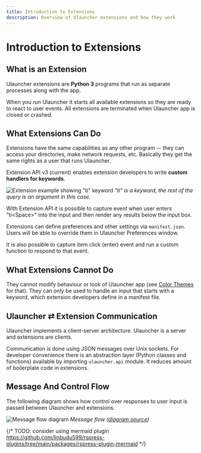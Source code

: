 ```yaml
---
title: Introduction to Extensions
description: Overview of Ulauncher extensions and how they work
---
```


# Introduction to Extensions

## What is an Extension

Ulauncher extensions are **Python 3** programs that run as separate processes along with the app.

When you run Ulauncher it starts all available extensions so they are ready to react to user events.
All extensions are terminated when Ulauncher app is closed or crashed.

## What Extensions Can Do

Extensions have the same capabilities as any other program --
they can access your directories, make network requests, etc.
Basically they get the same rights as a user that runs Ulauncher.

Extension API v3 (current) enables extension developers to write **custom handlers for keywords**.

![Extension example showing "ti" keyword](https://i.imgur.com/QI8jkEP.png)
*"ti" is a keyword, the rest of the query is an argument in this case.*

With Extension API it is possible to capture event when user enters "ti&lt;Space&gt;" into the input
and then render any results below the input box.

Extensions can define preferences and other settings via `manifest.json`. Users will be able to override them in Ulauncher Preferences window.

It is also possible to capture item click (enter) event and run a custom function to respond to that event.

## What Extensions Cannot Do

They cannot modify behaviour or look of Ulauncher app (see [Color Themes](/color-themes) for that).
They can only be used to handle an input that starts with a keyword, which extension developers define in a manifest file.

## Ulauncher ⇄ Extension Communication

Ulauncher implements a client-server architecture. Ulauncher is a server and extensions are clients.

Communication is done using JSON messages over Unix sockets.
For developer convenience there is an abstraction layer (Python classes and functions) available by importing `ulauncher.api` module.
It reduces amount of boilerplate code in extensions.

## Message And Control Flow

The following diagram shows how control over responses to user input is passed between Ulauncher and extensions.

![Message flow diagram](https://imgur.com/FrgFj2C.png)
*Message flow ([diagram source](https://app.colibridiagrams.net/sequence/#diagram=A4QwTgLglgxloDsIAICqBnApmAUKSs8ISaANiAK4IwAW2e40ciKAogB4SYLpQD2CHDgzYAtAD5U5KrWwAuZBACewTOmRQEyAI4VsSnAj5dkfAG7YylanTALMnMCBgR1Aa0xKA7nzAATAB0EYj9kWRg3dSgAM2RiJWQHLh5+BCCYYmQaENJMDQhhaRsxcQ5k3gEFLAQ-dQBJBGAKCAAVMCgAcw7sVgskQ2M880sy7gqEBQEAfU0mlABbTAgaPlCodQh2ruxMPwGTYbBkUZTKrJy1RL6UACME4DBMfE0OoJBkUnWUPljH9ApSCgoFx5ugcCdxhIpNZZHZkI8IBQwDw4h8vqZYkkxql4WoAa4NFpprNmoUYbYoVg4Y8apZ3p90N9YsDMKCgtVbgllnksadBCIwFCirCqphci51JkWfMyTIKaVONizptOt0wPUQawkD1rvshhYjhDUgpsjVchs6FduAUjQIheT5MgABR8YDQAQgUikJQASlxiORkuQCEwXjRjIxuP+gPQQA))*

{/* TODO: consider using mermaid plugin https://github.com/linbudu599/rspress-plugins/tree/main/packages/rspress-plugin-mermaid */}
